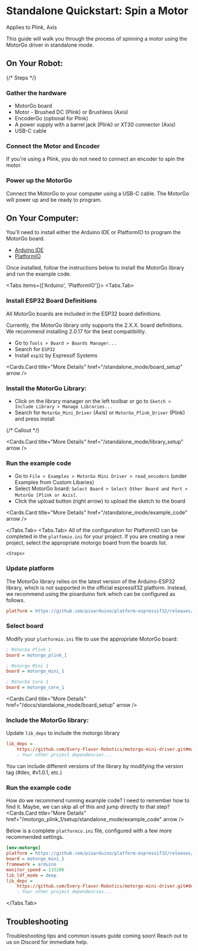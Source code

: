 

# Standalone Quickstart: Spin a Motor

<Callout type="info" emoji="🤖">
    Applies to Plink, Axis
</Callout>

This guide will walk you through the process of spinning a motor using the MotorGo driver in standalone mode.


## On Your Robot:

{/* Steps */}
<Steps>

### Gather the hardware
* MotorGo board
* Motor - Brushed DC (Plink) or Brushless (Axis)
* EncoderGo (optional for Plink)
* A power supply with a barrel jack (Plink) or XT30 connector (Axis)
* USB-C cable

### Connect the Motor and Encoder
If you're using a Plink, you do not need to connect an encoder to spin the motor.

### Power up the MotorGo
Connect the MotorGo to your computer using a USB-C cable. The MotorGo will power up and be ready to program.

</Steps>

## On Your Computer:

You'll need to install either the Arduino IDE or PlatformIO to program the MotorGo board.
* [Arduino IDE](https://www.arduino.cc/en/software)
* [PlatformIO](https://platformio.org/)

Once installed, follow the instructions below to install the MotorGo library and run the example code.

<Tabs items={['Arduino', 'PlatformIO']}>
  <Tabs.Tab>
    <Steps>
### Install ESP32 Board Definitions
All MotorGo boards are included in the ESP32 board definitions.

<Callout type="Warning" emoji="⚠️">
    Currently, the MotorGo library only supports the 2.X.X. board definitions. We recommend installing 2.0.17 for the best compatibility.
</Callout>

* Go to `Tools > Board > Boards Manager...`
* Search for `ESP32`
* Install `esp32` by Espressif Systems

<Cards.Card
    title="More Details"
    href="/standalone_mode/board_setup"
    arrow
  />

### Install the MotorGo Library:

* Click on the library manager on the left toolbar or go to `Sketch > Include Library > Manage Libraries...`
* Search for `MotorGo_Mini_Driver` (Axis) or `MotorGo_Plink_Driver` (Plink) and press install

{/* Callout */}


<Cards.Card
    title="More Details"
    href="/standalone_mode/library_setup"
    arrow
  />

### Run the example code

* Go to `File > Examples > MotorGo Mini Driver > read_encoders` (under Examples from Custom Libaries)
* Select MotorGo board: `Select Board > Select Other Board and Port > MotorGo [Plink or Axis]`.
* Click the upload button (right arrow) to upload the sketch to the board

<Cards.Card
    title="More Details"
    href="/standalone_mode/example_code"
    arrow
  />

</Steps>

  </Tabs.Tab>
  <Tabs.Tab>
    All of the configuration for PlatformIO can be completed in the `platfomio.ini` for your project. If you are creating a new project, select the appropriate motorgo board from the boards list.

    <Steps>
### Update platform
The MotorGo library relies on the latest version of the Arduino-ESP32 library, which is not supported in the official espressif32 platform. Instead, we recommend using the pioarduino fork which can be configured as follows.
```ini filename="platformio.ini"
platform = https://github.com/pioarduino/platform-espressif32/releases/download/51.03.07/platform-espressif32.zip
```
### Select board
Modify your `platformio.ini` file to use the appropriate MotorGo board:
```ini filename="platformio.ini"
; MotorGo Plink 1
board = motorgo_plink_1

; Motorgo Mini 1
board = motorgo_mini_1

; MotorGo Core 1
board = motorgo_core_1
```

<Cards.Card
    title="More Details"
    href="/docs/standalone_mode/board_setup"
    arrow
  />

### Include the MotorGo library:
Update `lib_deps` to include the motorgo library
```ini filename="platformio.ini"
lib_deps =
    https://github.com/Every-Flavor-Robotics/motorgo-mini-driver.git#main
    ; Your other project dependencies...
```
<Callout type="info" emoji="ℹ">
    You can include different versions of the library by modifying the version tag (#dev, #v1.0.1, etc.)
</Callout>


### Run the example code

How do we recommend running example code? I need to remember how to find it. Maybe, we can skip all of this and jump directly to that step?
<Cards.Card
    title="More Details"
    href="/motorgo_plink_1/setup/standalone_mode/example_code"
    arrow
  />

</Steps>

Below is a complete `platformio.ini` file, configured with a few more recommended settings.
```ini filename="platformio.ini"
[env:motorgo]
platform = https://github.com/pioarduino/platform-espressif32/releases/download/51.03.07/platform-espressif32.zip
board = motorgo_mini_1
framework = arduino
monitor_speed = 115200
lib_ldf_mode = deep
lib_deps =
    https://github.com/Every-Flavor-Robotics/motorgo-mini-driver.git#dev
    ; Your other project dependencies...
```


  </Tabs.Tab>
</Tabs>

## Troubleshooting
<Callout type="warning" emoji="⚠️">
    Troubleshooting tips and common issues guide coming soon! Reach out to us on Discord for immediate help.
</Callout>